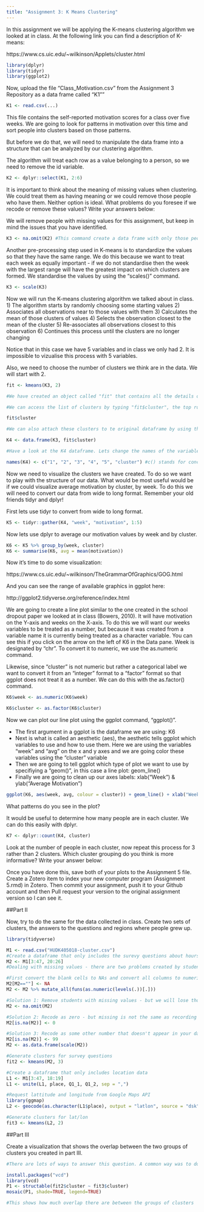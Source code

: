 ```yaml
---
title: "Assignment 3: K Means Clustering"
---
```


In this assignment we will be applying the K-means clustering algorithm we looked at in class. At the following link you can find a description of K-means:

https://www.cs.uic.edu/~wilkinson/Applets/cluster.html


```r
library(dplyr)
library(tidyr)
library(ggplot2)

```

Now, upload the file "Class_Motivation.csv" from the Assignment 3 Repository as a data frame called "K1""
```r

K1 <- read.csv(...)

```

This file contains the self-reported motivation scores for a class over five weeks. We are going to look for patterns in motivation over this time and sort people into clusters based on those patterns.

But before we do that, we will need to manipulate the data frame into a structure that can be analyzed by our clustering algorithm.

The algorithm will treat each row as a value belonging to a person, so we need to remove the id variable.

```r

K2 <- dplyr::select(K1, 2:6)

```

It is important to think about the meaning of missing values when clustering. We could treat them as having meaning or we could remove those people who have them. Neither option is ideal. What problems do you foresee if we recode or remove these values? Write your answers below:



We will remove people with missing values for this assignment, but keep in mind the issues that you have identified.


```r

K3 <- na.omit(K2) #This command create a data frame with only those people with no missing values. It "omits" all rows with missing values, also known as a "listwise deletion". EG - It runs down the list deleting rows as it goes.

```

Another pre-processing step used in K-means is to standardize the values so that they have the same range. We do this because we want to treat each week as equally important - if we do not standardise then the week with the largest range will have the greatest impact on which clusters are formed. We standardise the values by using the "scales()" command.

```r

K3 <- scale(K3)

```


Now we will run the K-means clustering algorithm we talked about in class. 
1) The algorithm starts by randomly choosing some starting values 
2) Associates all observations near to those values with them
3) Calculates the mean of those clusters of values
4) Selects the observation closest to the mean of the cluster
5) Re-associates all observations closest to this observation
6) Continues this process until the clusters are no longer changing

Notice that in this case we have 5 variables and in class we only had 2. It is impossible to vizualise this process with 5 variables.

Also, we need to choose the number of clusters we think are in the data. We will start with 2.

```r

fit <- kmeans(K3, 2) 

#We have created an object called "fit" that contains all the details of our clustering including which observations belong to each cluster.

#We can access the list of clusters by typing "fit$cluster", the top row corresponds to the original order the rows were in. Notice we have deleted some rows.

fit$cluster

#We can also attach these clusters to te original dataframe by using the "data.frame" command to create a new data frame called K4.

K4 <- data.frame(K3, fit$cluster)

#Have a look at the K4 dataframe. Lets change the names of the variables to make it more convenient with the names() command.

names(K4) <- c("1", "2", "3", "4", "5", "cluster") #c() stands for concatonate and it creates a vector of anything, in this case a vector of names.


```

Now we need to visualize the clusters we have created. To do so we want to play with the structure of our data. What would be most useful would be if we could visualize average motivation by cluster, by week. To do this we will need to convert our data from wide to long format. Remember your old friends tidyr and dplyr!

First lets use tidyr to convert from wide to long format.
```r

K5 <- tidyr::gather(K4, "week", "motivation", 1:5)

```

Now lets use dplyr to average our motivation values by week and by cluster.

```r

K6 <- K5 %>% group_by(week, cluster)
K6 <- summarise(K6, avg = mean(motivation))

```

Now it's time to do some visualization: 

https://www.cs.uic.edu/~wilkinson/TheGrammarOfGraphics/GOG.html

And you can see the range of available graphics in ggplot here:

http://ggplot2.tidyverse.org/reference/index.html

We are going to create a line plot similar to the one created in the school dropout paper we looked at in class (Bowers, 2010). It will have motivation on the Y-axis and weeks on the X-axis. To do this we will want our weeks variables to be treated as a number, but because it was created from a variable name it is currently being treated as a character variable. You can see this if you click on the arrow on the left of K6 in the Data pane. Week is designated by "chr". To convert it to numeric, we use the as.numeric command. 

Likewise, since "cluster" is not numeric but rather a categorical label we want to convert it from an "integer" format to a "factor" format so that ggplot does not treat it as a number. We can do this with the as.factor() command.

```r

K6$week <- as.numeric(K6$week)

K6$cluster <- as.factor(K6$cluster)

```

Now we can plot our line plot using the ggplot command, "ggplot()".

- The first argument in a ggplot is the dataframe we are using: K6
- Next is what is called an aesthetic (aes), the aesthetic tells ggplot which variables to use and how to use them. Here we are using the variables "week" and "avg" on the x and y axes and we are going color these variables using the "cluster" variable
- Then we are going to tell ggplot which type of plot we want to use by specifiying a "geom()", in this case a line plot: geom_line()
- Finally we are going to clean up our axes labels: xlab("Week") & ylab("Average Motivation")

```r

ggplot(K6, aes(week, avg, colour = cluster)) + geom_line() + xlab("Week") + ylab("Average Motivation")

```

What patterns do you see in the plot?

It would be useful to determine how many people are in each cluster. We can do this easily with dplyr.

```r
K7 <- dplyr::count(K4, cluster)
```

Look at the number of people in each cluster, now repeat this process for 3 rather than 2 clusters. Which cluster grouping do you think is more informative? Write your answer below:

Once you have done this, save both of your plots to the Assignment 5 file. Create a Zotero item to index your new computer program (Assignment 5.rmd) in Zotero. Then commit your assignment, push it to your Github account and then Pull request your version to the original assignment version so I can see it.

##Part II

Now, try to do the same for the data collected in class. Create two sets of clusters, the answers to the questions and regions where people grew up.

```r
library(tidyverse)

M1 <- read.csv("HUDK405018-cluster.csv")
#Create a dataframe that only includes the surevy questions about hours
M2 <- M1[3:47, 20:26]
#Dealing with missing values - there are two problems created by students skipping questions in the survey. 1. There are missing values and 2. read.csv() is treating those missing values as characters when it imports the data. That means the variables are being stored as factor type and not numeric type and if you try to recode the missing variables it will give an error that you cannot add levels to the factor

#First convert the blank cells to NAs and convert all columns to numeric
M2[M2==""] <- NA
M2 <- M2 %>% mutate_all(funs(as.numeric(levels(.))[.]))

#Solution 1: Remove students with missing values - but we will lose those students and be unable to allocate them to a group
M2 <- na.omit(M2)

#Solution 2: Recode as zero - but missing is not the same as recording zero hours
M2[is.na(M2)] <- 0

#Solution 3: Recode as some other number that doesn't appear in your data (EG - 99) and rescale
M2[is.na(M2)] <- 99
M2 <- as.data.frame(scale(M2))

#Generate clusters for survey questions
fit2 <- kmeans(M2, 3)

#Create a dataframe that only includes location data
L1 <- M1[3:47, 18:19]
L1 <- unite(L1, place, Q1_1, Q1_2, sep = ",")

#Request lattitude and longitude from Google Maps API
library(ggmap)
L2 <- geocode(as.character(L1$place), output = "latlon", source = "dsk")

#Generate clusters for lat/lon
fit3 <- kmeans(L2, 2)

```


##Part III

Create a visualization that shows the overlap between the two groups of clusters you created in part III.

```r
#There are lots of ways to answer this question. A common way was to do a scatterplot of students coloring the points with one set of clusters and using shapes for the other set of clusters. I think better way is to use a mosaic plot that can be generated eithe through ggplot or with a specific package called vcd.

install.packages("vcd")
library(vcd)
P1 <- structable(fit2$cluster ~ fit3$cluster)
mosaic(P1, shade=TRUE, legend=TRUE) 

#This shows how much overlap there are between the groups of clusters
```

